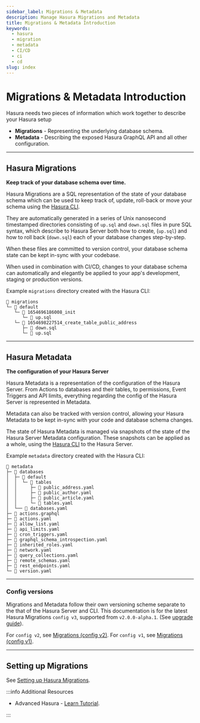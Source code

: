 ```yaml
---
sidebar_label: Migrations & Metadata
description: Manage Hasura Migrations and Metadata
title: Migrations & Metadata Introduction
keywords:
  - hasura
  - migration
  - metadata
  - CI/CD
  - ci
  - cd
slug: index
---
```



# <MMS /> Migrations & Metadata Introduction

Hasura needs two pieces of information which work together to describe your Hasura setup

- **Migrations** - Representing the underlying database schema.
- **Metadata** - Describing the exposed Hasura GraphQL API and all other configuration.

---

## Hasura Migrations

**Keep track of your database schema over time.**

Hasura Migrations are a SQL representation of the state of your database schema which can be used to keep track of,
update, roll-back or move your schema using the [Hasura CLI](/hasura-cli/index.mdx).

They are automatically generated in a series of Unix nanosecond timestamped directories consisting of `up.sql` and
`down.sql` files in pure SQL syntax, which describe to Hasura Server both how to create, (`up.sql`) and how to roll back
(`down.sql`) each of your database changes step-by-step.

When these files are committed to version control, your database schema state can be kept in-sync with your codebase.

When used in combination with CI/CD, changes to your database schema can automatically and elegantly be applied to your
app's development, staging or production versions.

Example `migrations` directory created with the Hasura CLI:

```text
📂 migrations
└─ 📂 default
   └─ 📂 1654696186008_init
      └─ 📄 up.sql
   └─ 📂 1654698227514_create_table_public_address
      ├─ 📄 down.sql
      └─ 📄 up.sql
```

---

## Hasura Metadata

**The configuration of your Hasura Server**

Hasura Metadata is a representation of the configuration of the Hasura Server. From Actions to databases and their
tables, to permissions, Event Triggers and API limits, everything regarding the config of the Hasura Server is
represented in Metadata.

Metadata can also be tracked with version control, allowing your Hasura Metadata to be kept in-sync with your code and
database schema changes.

The state of Hasura Metadata is managed via snapshots of the state of the Hasura Server Metadata configuration. These
snapshots can be applied as a whole, using the [Hasura CLI](/hasura-cli/index.mdx) to the Hasura Server.

Example `metadata` directory created with the Hasura CLI:

```text
📂 metadata
├─ 📂 databases
│  ├─ 📂 default
│  │  └─ 📂 tables
│  │     ├─ 📄 public_address.yaml
│  │     ├─ 📄 public_author.yaml
│  │     ├─ 📄 public_article.yaml
│  │     └─ 📄 tables.yaml
│  └── 📄 databases.yaml
├─ 📄 actions.graphql
├─ 📄 actions.yaml
├─ 📄 allow_list.yaml
├─ 📄 api_limits.yaml
├─ 📄 cron_triggers.yaml
├─ 📄 graphql_schema_introspection.yaml
├─ 📄 inherited_roles.yaml
├─ 📄 network.yaml
├─ 📄 query_collections.yaml
├─ 📄 remote_schemas.yaml
├─ 📄 rest_endpoints.yaml
└─ 📄 version.yaml
```

---

### Config versions

Migrations and Metadata follow their own versioning scheme separate to the that of the Hasura Server and CLI. This
documentation is for the latest Hasura Migrations `config v3`, supported from `v2.0.0-alpha.1`. (See
[upgrade guide](/migrations-metadata-seeds/legacy-configs/upgrade-v3.mdx)).

For `config v2`, see [Migrations (config v2)](/migrations-metadata-seeds/legacy-configs/config-v2/index.mdx). For
`config v1`, see [Migrations (config v1)](/migrations-metadata-seeds/legacy-configs/config-v1/index.mdx).

---

## Setting up Migrations

See [Setting up Hasura Migrations](/migrations-metadata-seeds/migrations-metadata-setup.mdx).

:::info Additional Resources

- Advanced Hasura - [Learn Tutorial](https://hasura.io/learn/graphql/hasura-advanced/introduction/).

:::
